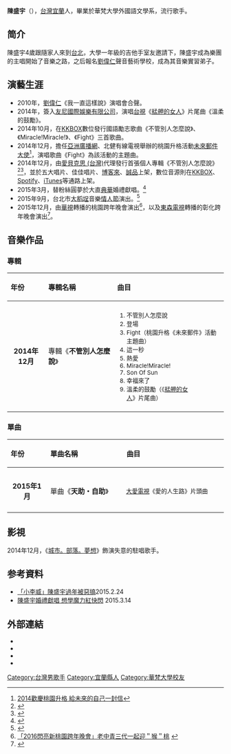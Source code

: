 {{blpsources|time=2014-11-25T12:34:27+00:00}}
{{copyedit|time=2014-11-25T12:34:27+00:00}}
{{藝人
| 姓名 = 陳盛宇
| 類型 = 男歌手
| 圖片 = 
| 圖片尺寸 = 
| 圖片簡介 = 
| 原名 = 陳聖宇
| 外文名 =Soul Chen
| 羅馬拼音 = 
| 暱稱 = 
| 國籍 = {{ROC}}
| 出生日期 = {{birth date and age|1987|3|27}}
| 出生地點 = {{TWN}}宜蘭
| 教育程度 =[[華梵大學|華梵大學]]外國語文學系
| 職業 = [[歌手|歌手]]
| 語言 = [[國語|國語]]、[[台語|台語]]
| 宗教信仰 = 
| 配偶 =
| 音樂類型 = [[Pop_music|Pop music]] 、[[抒情搖滾|抒情搖滾]]、[[華語流行|華語流行]]
| 演奏樂器 = 
| 唱片公司 = [[友尼國際娛樂|友尼國際娛樂]](2014年 - )
| 經紀公司 = [[友尼國際娛樂|友尼國際娛樂]](2014年 - )
| 獎項 =
}}

'''陳盛宇'''（{{bd|1987年|3月27日}}），[[台灣|台灣]][[宜蘭縣|宜蘭]]人，畢業於華梵大學外國語文學系，流行歌手。

== 简介 ==
陳盛宇4歲跟隨家人來到[[台北|台北]]，大學一年級的吉他手室友邀請下，陳盛宇成為樂團的主唱開始了音樂之路，之后報名[[劉偉仁|劉偉仁]]聲音藝術學校，成為其音樂實習弟子。

== 演藝生涯 ==
*2010年，[[劉偉仁|劉偉仁]]《我一直這樣說》演唱會合聲。
*2014年，簽入[[友尼國際娛樂有限公司|友尼國際娛樂有限公司]]，演唱[[台視|台視]]《[[艋舺的女人|艋舺的女人]]》片尾曲《溫柔的鼓勵》。
*2014年10月，在[[KKBOX|KKBOX]]數位發行國語勵志歌曲《不管別人怎麼說》、《Miracle!Miracle!》、《Fight》三首歌曲。
*2014年12月，擔任[[亞洲廣播網|亞洲廣播網]]、北健有線電視舉辦的桃園升格活動[[未來郵件大使|未來郵件大使]]<ref>[http://www.asiafm.com.tw/news_focus-01.php?focus_id=263 2014歡慶桃園升格 給未來的自己一封信]{{Dead link|date=2018年6月 |bot=InternetArchiveBot |fix-attempted=no }}</ref>，演唱歌曲《Fight》為該活動的主題曲。
*2014年12月，由[[愛貝克思_(台灣)|愛貝克思 (台灣)]]代理發行首張個人專輯《不管別人怎麼說》<ref>{{Cite web |url=http://ent.ltn.com.tw/news/paper/838296 |title=陳盛宇月入萬元 熬5年出輯 |access-date=2016-03-03 |archive-url=https://web.archive.org/web/20160307042315/http://ent.ltn.com.tw/news/paper/838296 |archive-date=2016-03-07 |dead-url=yes }}</ref><ref>{{Cite web |url=http://www.wownews.tw/article.php?sn=21629 |title=陳盛宇發片大師加持 記者會娃娃驚喜現身 |access-date=2016-03-03 |archive-url=https://web.archive.org/web/20160307050118/http://www.wownews.tw/article.php?sn=21629 |archive-date=2016-03-07 |dead-url=yes }}</ref>，並於五大唱片、佳佳唱片、[[博客來|博客來]]、[[誠品|誠品]]上架，數位音源則在[[KKBOX|KKBOX]]、[[Spotify|Spotify]]、[[iTunes|iTunes]]等通路上架。
*2015年3月，替粉絲圓夢於大直[[典華|典華]]婚禮獻唱。<ref>{{Cite web |url=https://tw.news.yahoo.com/%E9%99%B3%E7%9B%9B%E5%AE%87%E5%91%8A%E7%99%BD%E9%81%AD%E6%89%93%E6%A7%8D-%E6%89%93%E7%AE%97%E4%BB%A5%E5%BE%8C%E5%85%88%E8%A6%AA%E5%86%8D%E8%AA%AA-215036729.html |title=陳盛宇告白遭打槍，打算以後先親再說 |accessdate=2020-09-21 |archive-date=2019-07-13 |archive-url=https://web.archive.org/web/20190713215208/https://tw.news.yahoo.com/%E9%99%B3%E7%9B%9B%E5%AE%87%E5%91%8A%E7%99%BD%E9%81%AD%E6%89%93%E6%A7%8D-%E6%89%93%E7%AE%97%E4%BB%A5%E5%BE%8C%E5%85%88%E8%A6%AA%E5%86%8D%E8%AA%AA-215036729.html |dead-url=no }}</ref>
*2015年9月，台北市[[大稻埕|大稻埕]]音樂[[情人節|情人節]]演出。<ref>{{Cite web |url=http://news.tvbs.com.tw/life/news-618661/ |title=網路直播 大稻埕煙火 |accessdate=2016-03-03 |archive-date=2015-11-28 |archive-url=https://web.archive.org/web/20151128123552/http://news.tvbs.com.tw/life/news-618661 |dead-url=no }}</ref>
*2015年12月，由[[華視|華視]]轉播的桃園跨年晚會演出<ref>[http://news.sina.com.tw/article/20151222/15799968.html 「2016閃亮新桃園跨年晚會」老中青三代一起迎＂猴＂桃] {{webarchive|url=https://web.archive.org/web/20160124035647/http://news.sina.com.tw/article/20151222/15799968.html |date=2016-01-24 }}</ref>，以及[[東森電視|東森電視]]轉播的彰化跨年晚會演出<ref>{{Cite web |url=http://news.ltn.com.tw/news/local/paper/945359 |title=〈中部〉鹿港環保跨年 牛舌餅吃人情味 |accessdate=2016-03-03 |archive-date=2016-03-07 |archive-url=https://web.archive.org/web/20160307045225/http://news.ltn.com.tw/news/local/paper/945359 |dead-url=no }}</ref>。

==音樂作品==
===專輯===
{| class="wikitable"
!align="left" width="100px"| 年份
!align="left" width="250px"| 專輯名稱
!align="left" width="350px"| 曲目
|-
|- bgcolor="#F0F8FF"
|align="center"| '''2014年12月'''
|align="left"| 專輯《'''不管別人怎麼說'''》
|align="left" style="font-size: 85%;"|
{{hideh|曲目}}
# 不管別人怎麼說
# 登場 
# Fight（桃園升格《未來郵件》活動主題曲）
# 這一秒
# 熱愛 
# Miracle!Miracle!
# Son Of Sun 
# 幸福來了
# 溫柔的鼓勵（《[[艋舺的女人|艋舺的女人]]》片尾曲）
|-
|}

===單曲===
{| class="wikitable"
!align="left" width="100px"| 年份
!align="left" width="250px"| 單曲名稱
!align="left" width="350px"| 曲目
|-
|-
|- bgcolor="#F0F8FF"
|align="center"| '''2015年1月'''
|align="left"| 單曲《'''天助・自助'''》
|align="left" style="font-size: 85%;"|
[[大愛電視|大愛電視]]《愛的人生路》片頭曲
|-
|}

== 影視 ==
2014年12月，《[[城市。部落。夢想|城市。部落。夢想]]》飾演失意的駐唱歌手。

==参考資料==
{{reflist}}
*[https://web.archive.org/web/20160306190617/http://www.nextmag.com.tw/breaking-news/entertainment/20150224/15230632 「小李威」陳盛宇過年被惡搞]2015.2.24
*[http://udn.com/news/story/7263/763501-陳盛宇婚禮獻唱-想學魔力紅快閃 陳盛宇婚禮獻唱 想學魔力紅快閃] {{Wayback|url=http://udn.com/news/story/7263/763501-%E9%99%B3%E7%9B%9B%E5%AE%87%E5%A9%9A%E7%A6%AE%E7%8D%BB%E5%94%B1-%E6%83%B3%E5%AD%B8%E9%AD%94%E5%8A%9B%E7%B4%85%E5%BF%AB%E9%96%83 |date=20160310041216 }}2015.3.14

== 外部連結 ==
*{{facebook|IsShengYu |陳盛宇 Soul}}
*{{instagram|Shengyu_chen|陳盛宇 Soul}}
*{{Sinaweibo|5460994391|陳盛宇 Soul}}
*{{youtube|user=soulchen327 |陳盛宇 Soul}}

[[Category:台灣男歌手|Category:台灣男歌手]]
[[Category:宜蘭縣人|Category:宜蘭縣人]]
[[Category:華梵大學校友|Category:華梵大學校友]]